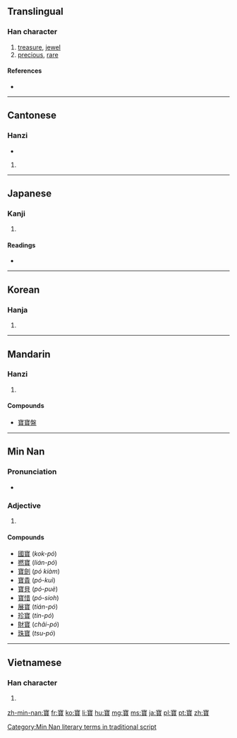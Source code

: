 {{also|宝|寳}}
==Translingual==

===Han character===
{{Han char|rn=40|rad=宀|as=17|sn=20|four=3080<sub>6</sub>|canj=十一山金 (JMUC)|ids=⿱[[宀]]⿱[[珤]][[貝]]}}

# [[treasure]], [[jewel]]
# [[precious]], [[rare]]

====References====
* {{Han ref|kx=0293.120|dkj=07376|dj=0579.320|hdz=20958.030|uh=5BF6|ud=23542|bh=C45F|bd=50271}}

----

==Cantonese==

===Hanzi===
{{yue-hanzi|jyut=[[bou2]]|y=bou2|sim=宝}}

* {{defn|lang=yue|sort=宀17}}

# {{defn|Cantonese}}

----

==Japanese==

===Kanji===
{{ja-kanji|grade=|rs=宀17}}

# {{defn|lang=ja|sort=宀17}}

====Readings====
* {{ja-readings|on=[[ほう]] (hō)|kun=[[たから]] (takara)}}

----

==Korean==

===Hanja===
{{ko-hanja|hangeul=보|rv=bo|mr=po}}

# {{defn|lang=ko|sort=宀17}}

----

==Mandarin==

===Hanzi===
{{cmn-hanzi|sim=宝|pin=[[bǎo]] ([[bao3]])|wg=pao<sup>3</sup>}}

# {{defn|lang=cmn|sort=宀17}}

====Compounds====
* [[寶寶盤]]

----

==Min Nan==

===Pronunciation===
* {{IPA|[pɔ˥˧]|lang=nan}}

===Adjective===
{{nan-adj|t|poj=pó|pojt=po2|rs=po2}}

# {{defn|Min Nan}}

====Compounds====
* [[國寶]] (''kok-pó'')
* [[撚寶]] (''lián-pó'')
* [[寶劍]] (''pó kiàm'')
* [[寶貴]] (''pó-kuì'')
* [[寶貝]] (''pó-puè'')
* [[寶惜]] (''pó-sioh'')
* [[展寶]] (''tián-pó'')
* [[珍寶]] (''tin-pó'')
* [[財寶]] (''châi-pó'')
* [[珠寶]] (''tsu-pó'')

[[Category:Min Nan literary terms in traditional script]]

----

==Vietnamese==

===Han character===
{{vi-hantu|[[bảo]], [[báu]], [[bửu]]|rs=宀17}}

# {{defn|lang=vi|sort=宀17}}

[[zh-min-nan:寶]]
[[fr:寶]]
[[ko:寶]]
[[li:寶]]
[[hu:寶]]
[[mg:寶]]
[[ms:寶]]
[[ja:寶]]
[[pl:寶]]
[[pt:寶]]
[[zh:寶]]